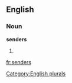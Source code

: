 
==English==

===Noun===
'''senders'''

# {{plural of|[[sender]]}}

[[Category:English plurals]]

[[fr:senders]]